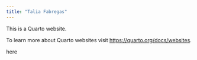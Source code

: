 ```yaml
---
title: "Talia Fabregas"
---
```


This is a Quarto website.

To learn more about Quarto websites visit <https://quarto.org/docs/websites>.

here
